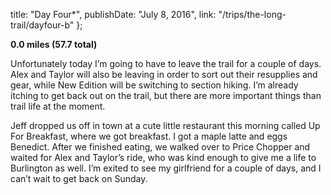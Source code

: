 
  title: "Day Four*",
  publishDate: "July 8, 2016",
  link: "/trips/the-long-trail/dayfour-b"
};


**0.0 miles (57.7 total)**

Unfortunately today I’m going to have to leave the trail for a couple of days. Alex and Taylor will also be leaving in order to sort out their resupplies and gear, while New Edition will be switching to section hiking. I’m already itching to get back out on the trail, but there are more important things than trail life at the moment.

Jeff dropped us off in town at a cute little restaurant this morning called Up For Breakfast, where we got breakfast. I got a maple latte and eggs Benedict. After we finished eating, we walked over to Price Chopper and waited for Alex and Taylor’s ride, who was kind enough to give me a life to Burlington as well. I’m exited to see my girlfriend for a couple of days, and I can’t wait to get back on Sunday.
